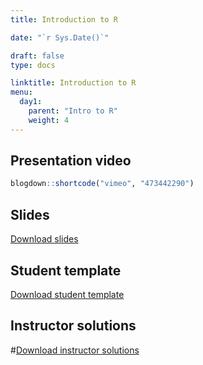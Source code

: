 ---
title: Introduction to R

date: "`r Sys.Date()`"

draft: false
type: docs

linktitle: Introduction to R
menu:
  day1:
    parent: "Intro to R"
    weight: 4
---

## Presentation video

```{r, echo=F}
blogdown::shortcode("vimeo", "473442290")
```

## Slides

[Download slides](../../../Course_Modularization/Intro to R/Slides/02_introduction_to_R_slides.pptx)

## Student template

[Download student template](../../../Course_Modularization/Intro to R/Worksheets/Student Templates/02_Introduction_template.Rmd)

## Instructor solutions

#[Download instructor solutions](../../../rmds/02_Introduction_solutions.Rmd)


